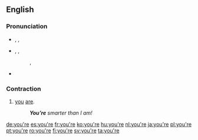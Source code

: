 ==English==

===Pronunciation===
* {{a|UK}} {{enPR|yôr}}, {{IPA|/jʊə(ɹ)/}}, {{X-SAMPA|/jU@r\/}}
*: {{rhymes|ɔː(r)}}
* {{a|US}} {{enPR|yôr}}, {{IPA|/jʊəɹ/}}, {{X-SAMPA|/jU@r\/}}
*: {{audio|en-us-you're.ogg|Audio (US) (1)}}, {{audio|en-us-you're2.ogg|Audio (US) (2)}}
*: {{rhymes|ʊə(r)}}
* {{homophones|lang=en|yore}}

===Contraction===
{{en-cont}}

# [[you]] [[are]].
#: '''''You’re''' smarter than I am!''

[[de:you're]]
[[es:you're]]
[[fr:you're]]
[[ko:you're]]
[[hu:you're]]
[[nl:you're]]
[[ja:you're]]
[[pl:you're]]
[[pt:you're]]
[[ro:you're]]
[[fi:you're]]
[[sv:you're]]
[[ta:you're]]